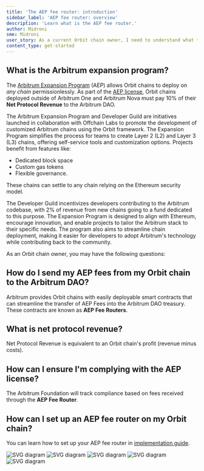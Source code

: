 ```yaml
---
title: 'The AEP fee router: introduction'
sidebar_label: 'AEP fee router: overview'
description: 'Learn what is the AEP fee router.'
author: Midroni
sme: Midroni
user_story: As a current Orbit chain owner, I need to understand what the AEP fee router is.
content_type: get-started
---
```



## What is the Arbitrum expansion program?

The [Arbitrum Expansion Program](https://forum.arbitrum.foundation/t/the-arbitrum-expansion-program-and-developer-guild/20722) (AEP) allows Orbit chains to deploy on _any chain_ permissionlessly. As part of the [AEP license](https://docs.arbitrum.foundation/aep/ArbitrumExpansionProgramTerms.pdf), Orbit chains deployed outside of Arbitrum One and Arbitrum Nova must pay 10% of their **Net Protocol Revenue** to the Arbitrum DAO.

The Arbitrum Expansion Program and Developer Guild are initiatives launched in collaboration with Offchain Labs to promote the development of customized Arbitrum chains using the Orbit framework. The Expansion Program simplifies the process for teams to create Layer 2 (L2) and Layer 3 (L3) chains, offering self-service tools and customization options.
Projects benefit from features like:

- Dedicated block space
- Custom gas tokens
- Flexible governance.

These chains can settle to any chain relying on the Ethereum security model.

The Developer Guild incentivizes developers contributing to the Arbitrum codebase, with 2% of revenue from new chains going to a fund dedicated to this purpose. The Expansion Program is designed to align with Ethereum, encourage innovation, and enable projects to tailor the Arbitrum stack to their specific needs. The program also aims to streamline chain deployment, making it easier for developers to adopt Arbitrum's technology while contributing back to the community.

As an Orbit chain owner, you may have the following questions:

## How do I send my AEP fees from my Orbit chain to the Arbitrum DAO?

Arbitrum provides Orbit chains with easily deployable smart contracts that can streamline the transfer of AEP Fees into the Arbitrum DAO treasury. These contracts are known as **AEP Fee Routers**.

## What is net protocol revenue?

Net Protocol Revenue is equivalent to an Orbit chain's profit (revenue minus costs).

## How can I ensure I'm complying with the AEP license?

The Arbitrum Foundation will track compliance based on fees received through the **AEP Fee Router**.

## How can I set up an AEP fee router on my Orbit chain?

You can learn how to set up your AEP fee router in [implementation guide](/launch-orbit-chain/how-tos/set-up-aep-fee-router.mdx).

![SVG diagram](./assets/aep_scenario_1.svg)
![SVG diagram](./assets/aep_scenario_2.svg)
![SVG diagram](./assets/aep_scenario_3.svg)
![SVG diagram](./assets/aep_scenario_4.svg)
![SVG diagram](./assets/aep_scenario_5.svg)
